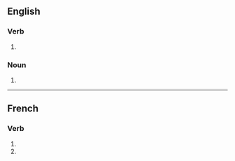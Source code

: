 {{also|tremblés}}

==English==

===Verb===
{{head|en|verb form}}

# {{en-third-person singular of|tremble}}

===Noun===
{{head|en|noun plural form}}

# {{plural of|tremble|lang=en}}

----

==French==

===Verb===
{{fr-verb-form}}

# {{inflection of|trembler||2|s|pres|indc|lang=fr}}
# {{inflection of|trembler||2|s|pres|subj|lang=fr}}